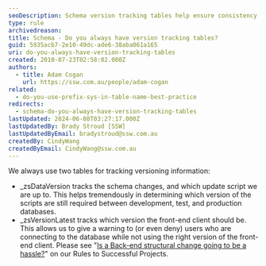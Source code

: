 ```yaml
---
seoDescription: Schema version tracking tables help ensure consistency and accuracy across development, test, and production environments.
type: rule
archivedreason:
title: Schema - Do you always have version tracking tables?
guid: 5935acb7-2e10-49dc-ade6-38aba061a165
uri: do-you-always-have-version-tracking-tables
created: 2010-07-23T02:58:02.000Z
authors:
  - title: Adam Cogan
    url: https://ssw.com.au/people/adam-cogan
related:
  - do-you-use-prefix-sys-in-table-name-best-practice
redirects:
  - schema-do-you-always-have-version-tracking-tables
lastUpdated: 2024-06-08T03:27:17.000Z
lastUpdatedBy: Brady Stroud [SSW]
lastUpdatedByEmail: bradystroud@ssw.com.au
createdBy: CindyWang
createdByEmail: CindyWang@ssw.com.au
---
```


We always use two tables for tracking versioning information:

- \_zsDataVersion tracks the schema changes, and which update script we are up to. This helps tremendously in determining which version of the scripts are still required between development, test, and production databases.
- \_zsVersionLatest tracks which version the front-end client should be. This allows us to give a warning to (or even deny) users who are connecting to the database while not using the right version of the front-end client.
Please see "[Is a Back-end structural change going to be a hassle?](/do-you-stop-dealing-with-data-and-schema)" on our Rules to Successful Projects.
